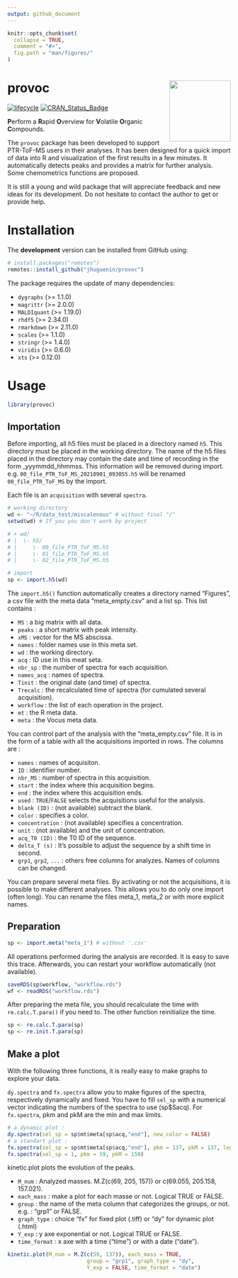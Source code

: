 ```yaml
---
output: github_document
---
```


<!-- README.md is generated from README.Rmd. Please edit that file -->

```r
knitr::opts_chunk$set(
  collapse = TRUE,
  comment = "#>",
  fig.path = "man/figures/"
)
```

# provoc <a href='https://github.com/JHuguenin/provoc'><img src='img/imgfile.png' align="right" height="138" /></a>

<!-- badges: start -->

<!-- [![R-CMD-check](https://github.com/JHuguenin/provoc/workflows/R-CMD-check/badge.svg)](https://github.com/JHuguenin/provoc/actions) -->
<!-- [![R build status](https://github.com/JHuguenin/provoc/workflows/R-CMD-check/badge.svg)](https://github.com/mitchelloharawild/icons/actions?workflow=R-CMD-check) -->
[![lifecycle](https://img.shields.io/badge/lifecycle-experimental-orange.svg)](https://www.tidyverse.org/lifecycle/#experimental)
[![CRAN_Status_Badge](http://www.r-pkg.org/badges/version/provoc)](https://cran.r-project.org/package=provoc)
<!-- [![Coverage status](https://codecov.io/gh/mitchelloharawild/icons/branch/master/graph/badge.svg)](https://codecov.io/gh/mitchelloharawild/icon?branch=master) -->

<!-- badges: end -->

**P**erform a **R**apid **O**verview for **V**olatile **O**rganic **C**ompounds.  

The `provoc` package has been developed to support PTR-ToF-MS users in their analyses. It has been designed for a quick import of data into R and visualization of the first results in a few minutes. It automatically detects peaks and provides a matrix for further analysis. Some chemometrics functions are proposed.  

It is still a young and wild package that will appreciate feedback and new ideas for its development. Do not hesitate to contact the author to get or provide help.

# Installation

The **development** version can be installed from GitHub using:

```r
# install.packages("remotes")
remotes::install_github("jhuguenin/provoc")
```

The package requires the update of many dependencies:    

* `dygraphs` (>= 1.1.0)  
* `magrittr` (>= 2.0.0)  
* `MALDIquant` (>= 1.19.0)  
* `rhdf5` (>= 2.34.0)  
* `rmarkdown` (>= 2.11.0)  
* `scales` (>= 1.1.0)  
* `stringr` (>= 1.4.0) 
* `viridis` (>= 0.6.0)  
* `xts` (>= 0.12.0)  

# Usage

```r
library(provoc)
```

## Importation

Before importing, all h5 files must be placed in a directory named `h5`. This directory must be placed in the working directory. The name of the h5 files placed in the directory may contain the date and time of recording in the form _yyymmdd_hhmmss. This information will be removed during import. e.g. `00_file_PTR_ToF_MS_20210901_093055.h5` will be renamed `00_file_PTR_ToF_MS` by the import.   

Each file is an `acquisition` with several `spectra`. 

```r
# working directory
wd <- "~/R/data_test/miscalenous" # without final "/"
setwd(wd) # If you you don't work by project

# + wd/
# |  \- h5/
# |     \- 00_file_PTR_ToF_MS.h5
# |     \- 01_file_PTR_ToF_MS.h5
# |     \- 02_file_PTR_ToF_MS.h5

# import
sp <- import.h5(wd)
```

The `import.h5()` function automatically creates a directory named "Figures", a csv file with the meta data "meta_empty.csv" and a list sp. This list contains :  

* `MS` : a big matrix with all data.    
* `peaks` : a short matrix with peak intensity.    
* `xMS` : vector for the MS abscissa.    
* `names`  : folder names use in this meta set.  
* `wd`  : the working directory.  
* `acq` : ID use in this meat seta.
* `nbr_sp` : the number of spectra for each acquisition.      
* `names_acq` : names of spectra.   
* `Tinit`  :  the original date (and time) of spectra.  
* `Trecalc` : the recalculated time of spectra (for cumulated several acquisition).  
* `workflow` : the list of each operation in the project.   
* `mt` : the R meta data.  
* `meta` : the Vocus meta data.  

You can control part of the analysis with the "meta_empty.csv" file. It is in the form of a table with all the acquisitions imported in rows. The columns are :  

* `names` : names of acquisiton.
* `ID` : identifier number.
* `nbr_MS` : number of spectra in this acquisition.
* `start` : the index where this acquisition begins.
* `end` : the index where this acquisition ends.
* `used` : `TRUE`/`FALSE` selects the acquisitions useful for the analysis.
* `blank (ID)` : (not available) subtract the blank.
* `color` : specifies a color. 
* `concentration` : (not available) specifies a concentration.
* `unit` : (not available) and the unit of concentration.
* `acq_T0 (ID)` : the T0 ID of the sequence.
* `delta_T (s)` : It's possible to adjust the sequence by a shift time in second.
* `grp1`, `grp2`, `...` : others free columns for analyzes. Names of columns can be changed.

You can prepare several meta files. By activating or not the acquisitions, it is possible to make different analyses. This allows you to do only one import (often long). You can rename the files meta_1, meta_2 or with more explicit names. 

## Preparation

```r
sp <- import.meta("meta_1") # without '.csv'
```

All operations performed during the analysis are recorded. It is easy to save this trace. Afterwards, you can restart your workflow automatically (not available).

```r
saveRDS(sp$workflow, "workflow.rds")
wf <- readRDS("workflow.rds")
```

After preparing the meta file, you should recalculate the time with `re.calc.T.para()` if you need to. The other function reinitialize the time. 

```r
sp <- re.calc.T.para(sp)
sp <- re.init.T.para(sp)
```

## Make a plot
With the following three functions, it is really easy to make graphs to explore your data.

`dy.spectra` and `fx.spectra` allow you to make figures of the spectra, respectively dynamically and fixed. You have to fill `sel_sp` with a numerical vector indicating the numbers of the spectra to use (sp$Sacq). For `fx.spectra`, pkm and pkM are the min and max limits.

```r
# a dynamic plot :
dy.spectra(sel_sp = sp$mt$meta[sp$acq,"end"], new_color = FALSE)
# a standart plot :
fx.spectra(sel_sp = sp$mt$meta[sp$acq,"end"], pkm = 137, pkM = 137, leg = "l")
fx.spectra(sel_sp = 1, pkm = 59, pkM = 150)
```

kinetic.plot plots the evolution of the peaks.   

* `M_num` :  Analyzed masses. M.Z(c(69, 205, 157)) or c(69.055, 205.158, 157.021).  
* `each_mass` :  make a plot for each masse or not. Logical TRUE or FALSE.  
* `group` :  the name of the meta column that categorizes the groups, or not. e.g. : "grp1" or FALSE.  
* `graph_type` :  choice "fx" for fixed plot (.tiff) or "dy" for dynamic plot (.html)  
* `Y_exp` :  y axe exponential or not. Logical TRUE or FALSE.  
* `time_format` :  x axe with a time ("time") or with a date ("date").  

```r
kinetic.plot(M_num = M.Z(c(59, 137)), each_mass = TRUE,
                         group = "grp1", graph_type = "dy",
                         Y_exp = FALSE, time_format = "date")
```



